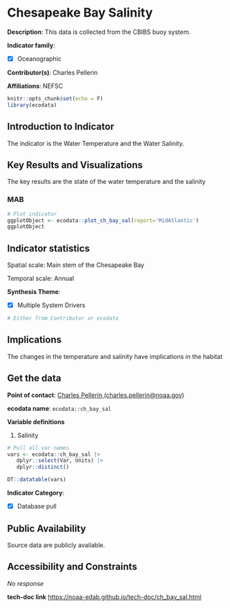 # Chesapeake Bay Salinity {#ch_bay_sal}

**Description**: This data is collected from the CBIBS buoy system.

**Indicator family**: 

- [X] Oceanographic


**Contributor(s)**: Charles Pellerin

**Affiliations**: NEFSC

```r
knitr::opts_chunk$set(echo = F)
library(ecodata)
```
## Introduction to Indicator
The indicator is the Water Temperature and the Water Salinity.

## Key Results and Visualizations
The key results are the state of the water temperature and the salinity

### MAB

```r
# Plot indicator
ggplotObject <- ecodata::plot_ch_bay_sal(report='MidAtlantic')
ggplotObject
```


## Indicator statistics 
Spatial scale: Main stem of the Chesapeake Bay

Temporal scale: Annual

**Synthesis Theme**:

- [X] Multiple System Drivers


```r
# Either from Contributor or ecodata
```

## Implications
The changes in the temperature and salinity have implications in the habitat

## Get the data

**Point of contact**: [Charles Pellerin (charles.pellerin@noaa.gov)](mailto:Charles Pellerin (charles.pellerin@noaa.gov)){.email}

**ecodata name**: `ecodata::ch_bay_sal`

**Variable definitions**

1) Salinity

```r
# Pull all var names
vars <- ecodata::ch_bay_sal |>
   dplyr::select(Var, Units) |>
   dplyr::distinct()

DT::datatable(vars)
```
**Indicator Category**:

- [X] Database pull


## Public Availability

Source data are publicly available.

## Accessibility and Constraints

_No response_

**tech-doc link**
<https://noaa-edab.github.io/tech-doc/ch_bay_sal.html>

